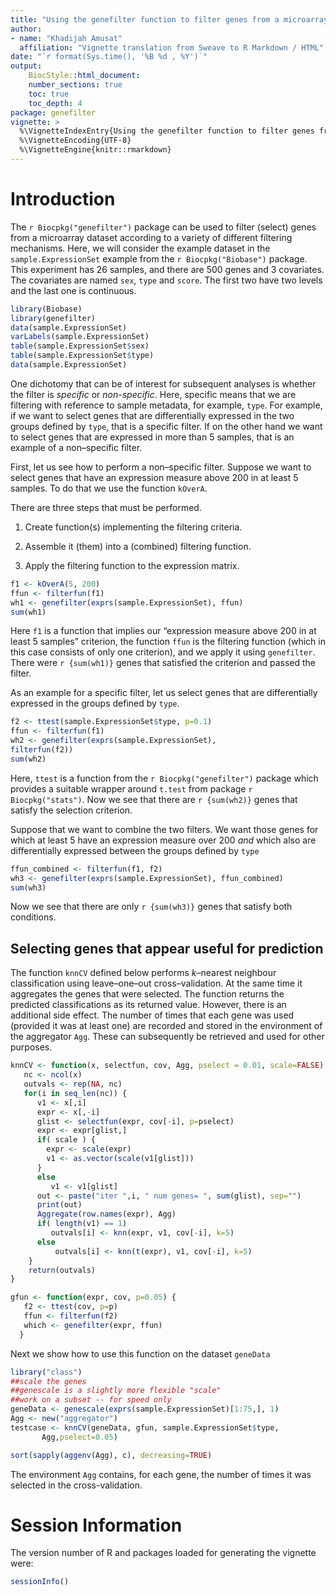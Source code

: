 ```yaml
---
title: "Using the genefilter function to filter genes from a microarray dataset"
author:
- name: "Khadijah Amusat"
  affiliation: "Vignette translation from Sweave to R Markdown / HTML"
date: "`r format(Sys.time(), '%B %d , %Y')`"
output:
    BiocStyle::html_document:
    number_sections: true
    toc: true
    toc_depth: 4
package: genefilter
vignette: >
  %\VignetteIndexEntry{Using the genefilter function to filter genes from a microarray}
  %\VignetteEncoding{UTF-8}
  %\VignetteEngine{knitr::rmarkdown}
---
```


# Introduction {#introduction .unnumbered}

The `r Biocpkg("genefilter")` package can be used to filter (select) genes from a microarray dataset according to a variety of different filtering mechanisms. Here, we will consider the example dataset in the `sample.ExpressionSet` example from the `r Biocpkg("Biobase")` package. This experiment has 26 samples, and there are 500 genes and 3 covariates. The covariates are named `sex`, `type` and `score`. The first two have two levels and the last one is continuous.

```r
library(Biobase) 
library(genefilter)
data(sample.ExpressionSet)
varLabels(sample.ExpressionSet)
table(sample.ExpressionSet$sex)
table(sample.ExpressionSet$type)
data(sample.ExpressionSet)
```

 One dichotomy that can be of interest for subsequent analyses is whether the filter is *specific* or *non-specific*. Here, specific means that we are filtering with reference to sample metadata, for example, `type`. For example, if we want to select genes that are differentially expressed in the two groups defined by `type`, that is a specific filter. If on the other hand we want to select genes that are expressed in more than 5 samples, that is an example of a non--specific filter.

 First, let us see how to perform a non--specific filter. Suppose we want to select genes that have an expression measure above 200 in at least 5 samples. To do that we use the function `kOverA`.

There are three steps that must be performed.

1.  Create function(s) implementing the filtering criteria.

2.  Assemble it (them) into a (combined) filtering function.

3.  Apply the filtering function to the expression matrix.

```r
f1 <- kOverA(5, 200)
ffun <- filterfun(f1)
wh1 <- genefilter(exprs(sample.ExpressionSet), ffun)
sum(wh1)
```

Here `f1` is a function that implies our "expression measure above 200 in at least 5 samples" criterion, the function `ffun` is the filtering function (which in this case consists of only one criterion), and we apply it using `genefilter`. There were  `r {sum(wh1)}` genes that satisfied the criterion and passed the filter.

As an example for a specific filter, let us select genes that are differentially expressed in the groups defined by `type`.

```r
f2 <- ttest(sample.ExpressionSet$type, p=0.1)
ffun <- filterfun(f1)
wh2 <- genefilter(exprs(sample.ExpressionSet), 
filterfun(f2))
sum(wh2)
```

Here, `ttest` is a function from the `r Biocpkg("genefilter")` package which provides a suitable wrapper around `t.test` from package `r Biocpkg("stats")`. Now we see that there are `r {sum(wh2)}` genes that satisfy the selection criterion.

Suppose that we want to combine the two filters. We want those genes for which at least 5 have an expression measure over 200 *and* which also are differentially expressed between the groups defined by `type`

```r
ffun_combined <- filterfun(f1, f2)
wh3 <- genefilter(exprs(sample.ExpressionSet), ffun_combined)
sum(wh3)
```

Now we see that there are only `r {sum(wh3)}` genes that satisfy both conditions.

## Selecting genes that appear useful for prediction

The function `knnCV` defined below performs $k$--nearest neighbour classification using leave--one--out cross--validation. At the same time it aggregates the genes that were selected. The function returns the predicted classifications as its returned value. However, there is an additional side effect. The number of times that each gene was used (provided it was at least one) are recorded and stored in the environment of the aggregator `Agg`. These can subsequently be retrieved and used for other purposes.

```r
knnCV <- function(x, selectfun, cov, Agg, pselect = 0.01, scale=FALSE) {
   nc <- ncol(x)
   outvals <- rep(NA, nc)
   for(i in seq_len(nc)) {
      v1 <- x[,i]
      expr <- x[,-i]
      glist <- selectfun(expr, cov[-i], p=pselect)
      expr <- expr[glist,]
      if( scale ) {
        expr <- scale(expr)
        v1 <- as.vector(scale(v1[glist]))
      }
      else
         v1 <- v1[glist]
      out <- paste("iter ",i, " num genes= ", sum(glist), sep="")
      print(out)
      Aggregate(row.names(expr), Agg)
      if( length(v1) == 1)
         outvals[i] <- knn(expr, v1, cov[-i], k=5)
      else
          outvals[i] <- knn(t(expr), v1, cov[-i], k=5)
    }
    return(outvals)
}
```

```r
gfun <- function(expr, cov, p=0.05) {
   f2 <- ttest(cov, p=p)
   ffun <- filterfun(f2)
   which <- genefilter(expr, ffun)
  }
```

Next we show how to use this function on the dataset `geneData`

```r
library("class")
##scale the genes
##genescale is a slightly more flexible "scale"
##work on a subset -- for speed only
geneData <- genescale(exprs(sample.ExpressionSet)[1:75,], 1) 
Agg <- new("aggregator") 
testcase <- knnCV(geneData, gfun, sample.ExpressionSet$type, 
       Agg,pselect=0.05)  

```

```r
sort(sapply(aggenv(Agg), c), decreasing=TRUE)
```

The environment `Agg` contains, for each gene, the number of times it was selected in the cross-validation.

# Session Information {#session-information .unnumbered}

The version number of R and packages loaded for generating the vignette were:

```r
sessionInfo()
```
